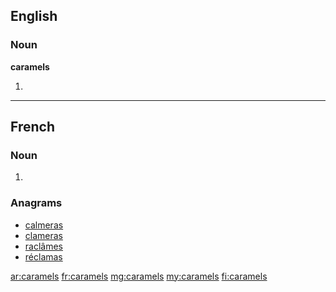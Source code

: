 ==English==

===Noun===
'''caramels'''

# {{plural of|caramel}}

----

==French==

===Noun===
{{head|fr|plural}} {{m|p}}

# {{plural of|caramel|lang=fr}}

===Anagrams===
* [[calmeras#French|calmeras]]
* [[clameras#French|clameras]]
* [[raclâmes#French|raclâmes]]
* [[réclamas#French|réclamas]]

[[ar:caramels]]
[[fr:caramels]]
[[mg:caramels]]
[[my:caramels]]
[[fi:caramels]]